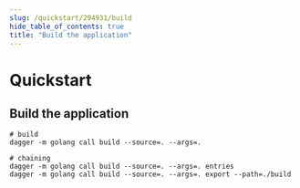 ```yaml
---
slug: /quickstart/294931/build
hide_table_of_contents: true
title: "Build the application"
---
```


# Quickstart

## Build the application


```shell
# build
dagger -m golang call build --source=. --args=.

# chaining
dagger -m golang call build --source=. --args=. entries
dagger -m golang call build --source=. --args=. export --path=./build
```
